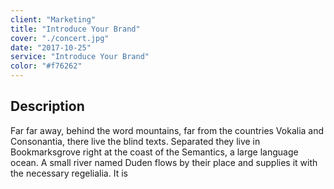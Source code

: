 ```yaml
---
client: "Marketing"
title: "Introduce Your Brand"
cover: "./concert.jpg"
date: "2017-10-25"
service: "Introduce Your Brand"
color: "#f76262"
---
```


## Description

Far far away, behind the word mountains, far from the countries Vokalia and Consonantia, there live the blind texts. Separated they live in Bookmarksgrove right at the coast of the Semantics, a large language ocean. A small river named Duden flows by their place and supplies it with the necessary regelialia. It is 
